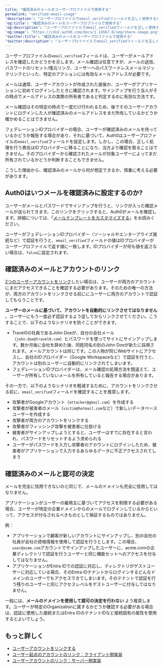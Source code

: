 ---
title: "確認済みのメールをユーザープロファイルで使用する"
permalink: "verified-email-usage"
'description': "ユーザープロファイルでemail_verifiedフィールドを正しく使用する方法についてまとめています。"
'og:title': "確認済みのメールをユーザープロファイルで使用する"
'og:description': "ユーザープロファイルでemail_verifiedフィールドを正しく使用する方法についてまとめています。"
'og:image': "https://cdn2.auth0.com/docs/1.14567.0/img/share-image.png"
'twitter:title': "確認済みのメールをユーザープロファイルで使用する"
'twitter:description': "ユーザープロファイルでemail_verifiedフィールドを正しく使用する方法についてまとめています。"
---

ユーザープロファイルの`email_verified`フィールドは、ユーザーがメールアドレスを確認したかどうかを示します。メール確認は任意ですが、メールの送信、パスワードのリセット/復元リンク、ユーザーへのパスワードレスメールマジックリンクといった、特定のアクションには有効なメールアドレスが必要です。

メールは通常、ユーザーアカウントが作成された直後か、ユーザーがアプリケーションに初めてログインしたときに確認されます。サインアップを行う当人がその時点でメールアドレスの実際の所有者であると判定するのに有効な方法です。

メール確認はその特定の時点で一度だけ行われるため、後でそのユーザーアカウントにログインした人が確認済みのメールアドレスをまだ所有しているかどうか確かめることはできません。

フェデレーションIDプロバイダーの場合、ユーザーが確認済みのメールを持っているかどうか報告する場合があり、それに基づいて、Auth0はユーザープロファイルの`email_verified`フィールドを設定します。しかし、この場合、正しく処理を行う責任はIDプロバイダーに移ることになり、当方より確認を取ることはできません。そのプロバイダーから確認されたメールが対象ユーザーによってまだ所有されているかどうか判断することもできません。

こうした理由から、確認済みのメールから何が想定できるか、慎重に考える必要があります。

## Auth0はいつメールを確認済みに設定するのか?

ユーザーがメールとパスワードでサインアップを行うと、リンクが入った確認メールが送られてきます。このリンクをクリックすると、Auth0がメールを確認します。詳細については、「[メールテンプレートをカスタマイズする](/docs/ja-jp/customize/email/email-templates)」をお読みください。

ユーザーがフェデレーションIDプロバイダー（ソーシャルやエンタープライズ接続など）で認証を行うと、`email_verified`フィールドの値はIDプロバイダーがユーザープロファイルで返す値に一致します。IDプロバイダーが何も値を返さない場合は、`false`に設定されます。

## 確認済みのメールとアカウントのリンク

[2つのユーザーアカウントをリンク](/docs/ja-jp/manage-users/user-accounts/user-account-linking)したい場合は、ユーザーが両方のアカウントにまだアクセスできることを確認する必要があります。そのための唯一の方法が、両方のアカウントをリンクさせる前ににユーザーに両方のアカウントで認証してもらうことです。

**ユーザーのメールに基づいて、アカウントを自動的にリンクさせてはなりません** 。ユーザーにもう一度必ず認証するよう促してからリンクさせてください。こうすることで、以下のようなシナリオを防ぐことができます。

* Travel0の社員であるJohn Doeが、自分の会社メール（`john.doe@travel0.com`）とパスワードを使ってサイトにサインアップします。数か月後に会社を辞めた後、同姓同名の別のJohn Doeが新たに採用されます。メールアカウントは同じです。この人物が同じWebサイトにアクセスし、会社のIDプロバイダー（Google Workspaceなど）で認証を行うと、アカウントは別のユーザーに自動的にリンクされてしまいます。
* フェデレーションIDプロバイダーは、メール確認の処理方法を間違えて、ユーザーが所有していないメールを所有していると報告する場合があります。

その一方で、以下のようなシナリオを軽減するために、アカウントをリンクさせる前に、`email_verified`フィールドを確認することを推奨します。

* 攻撃者がGoogleアカウント（`attacker@gmail.com`）を作成する
* 攻撃者が被害者のメール（`victim@hotmail.com`など）で新しいデータベースユーザーを作成する
* 攻撃者が両方のアカウントをリンクする
* 攻撃者がフィッシング攻撃を被害者に仕掛ける
* 被害者がサインアップしようとすると、ユーザーはすでに存在すると言われ、パスワードをリセットするよう求められる
* ユーザーがパスワードを入力し攻撃者のアカウントにログインしたため、被害者がアプリケーションで入力するあらゆるデータに不正アクセスされてしまう

## 確認済みのメールと認可の決定

メールを完全に信用できないのと同じで、メールのドメインも完全に信用してはなりません。

アプリケーションがユーザーの雇用主に基づいてアクセスを制限する必要がある場合、ユーザーが特定の企業ドメインからのメールでログインしているからといって、アクセスが付与されるべきものとして保証するものではありません。

例：

* アプリケーションで顧客が新しいアカウントにサインアップし、別の会社の社員が会社の資格情報を使用して認証を行うとします。この場合、`user@acme.com`アカウントでサインアップしたユーザーに、acme.comの企業ディレクトリで認証を行うユーザーと同じ機能セットへのアクセスを付与してはなりません。
* アプリケーションがEntra IDでの認証に対応し、ディレクトリがゲストユーザーに対応している場合、そのEntra IDテナントからログインするどんなドメインのユーザーでもアクセスできてしまいます。そのテナントで認証を行う残りのユーザーと同じアクセスレベルをゲストユーザーに付与してはなりません。

一般には、**メールのドメインを使用して認可の決定を行わない** よう推奨します。ユーザーが特定のOrganizationに属するかどうか確認する必要がある場合は、認証に使用した接続またはEntra IDのテナントIDなど接続固有の属性を使用するとよいでしょう。

## もっと詳しく

* [ユーザーアカウントをリンクする](/docs/ja-jp/manage-users/user-accounts/user-account-linking/link-user-accounts)
* [ユーザー起点のアカウントのリンク：クライアント側実装](/docs/ja-jp/manage-users/user-accounts/user-account-linking/user-initiated-account-linking-client-side-implementation)
* [ユーザーアカウントのリンク：サーバー側実装](/docs/ja-jp/manage-users/user-accounts/user-account-linking/suggested-account-linking-server-side-implementation)